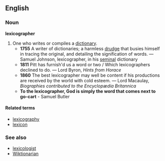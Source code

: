 ==English==
===Noun===
'''lexicographer'''

#One who writes or compiles a [[dictionary]].
#*'''1755''' A writer of dictionaries; a harmless [[drudge]] that busies himself in tracing the original, and detailing the signification of words. &mdash; Samuel Johnson, lexicographer, in his [[seminal]] dictionary
#*'''1811''' Pitt has furnish'd us a word or two / Which lexicographers declined to do. &mdash; Lord Byron, ''Hints from Horace''
#*'''1860''' The best lexicographer may well be content if his productions are received by the world with cold esteem. &mdash; Lord Macaulay, ''Biographies contributed to the Encyclopædia Britannica''
#*'''To the lexicographer, God is simply the word that comes next to go-cart''' - Samuel Butler
====Related terms====
*[[lexicography]]
*[[lexicon]]

===See also===
*[[lexicologist]]
*[[Wiktionarian]]